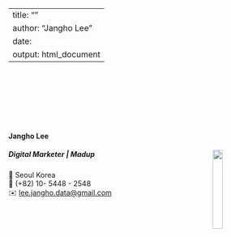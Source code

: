 
---
title: ""
author: "Jangho Lee"
date: 
output: html_document
---

<link rel="stylesheet" href="styles.css" type="text/css">
<link rel="stylesheet" href="site_libs/academicons-1.9.1/css/academicons.min.css"/>


<br><br><br><br><br><br>

#### **Jangho Lee**
##### Digital Marketer | Madup <img src="images/company_logo.jpg" style="width:20%;" align="right">

📍 Seoul Korea <br>
📱 (+82) 10- 5448 - 2548 <br>
✉️ [lee.jangho.data@gmail.com](mailto:lee.jangho.data@gmail.com) <br>